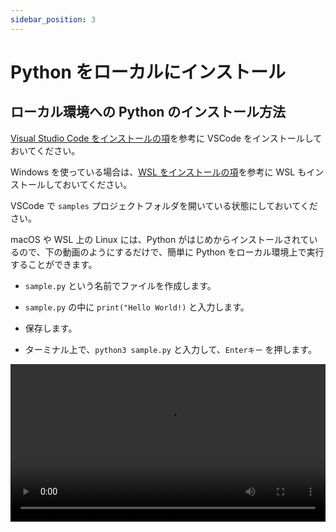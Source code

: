 ```yaml
---
sidebar_position: 3
---
```



# Python をローカルにインストール

## ローカル環境への Python のインストール方法

[Visual Studio Code をインストールの項](/docs/03extras/1vscode/)を参考に VSCode をインストールしておいてください。

Windows を使っている場合は、[WSL をインストールの項](/docs/03extras/2wsl/)を参考に WSL もインストールしておいてください。

VSCode で `samples` プロジェクトフォルダを開いている状態にしておいてください。

macOS や WSL 上の Linux には、Python がはじめからインストールされているので、下の動画のようにするだけで、簡単に Python をローカル環境上で実行することができます。

- `sample.py` という名前でファイルを作成します。

- `sample.py` の中に `print("Hello World!)` と入力します。

- 保存します。

- ターミナル上で、`python3 sample.py` と入力して、`Enterキー` を押します。

<video src={installPython} controls width="100%" />
